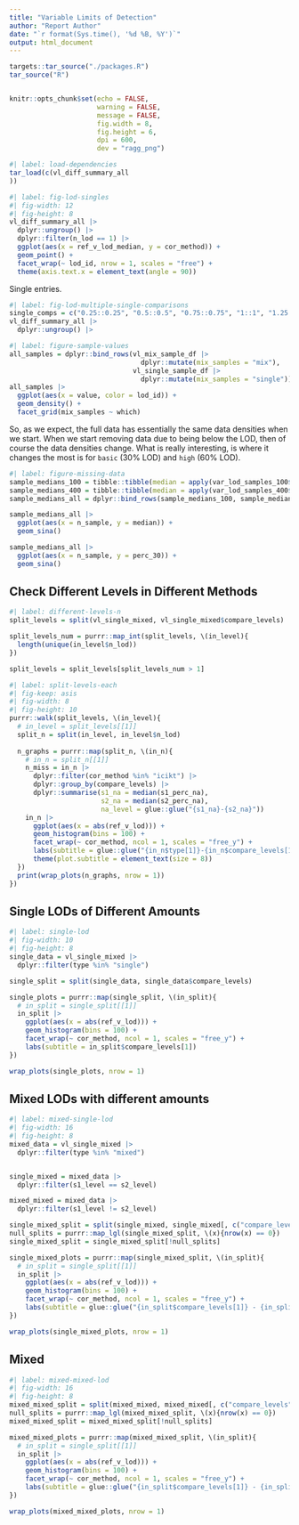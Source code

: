 ```yaml
---
title: "Variable Limits of Detection"
author: "Report Author"
date: "`r format(Sys.time(), '%d %B, %Y')`"
output: html_document
---
```


```r
targets::tar_source("./packages.R")
tar_source("R")


knitr::opts_chunk$set(echo = FALSE, 
                      warning = FALSE, 
                      message = FALSE, 
                      fig.width = 8, 
                      fig.height = 6, 
                      dpi = 600,
                      dev = "ragg_png")
```

```r
#| label: load-dependencies
tar_load(c(vl_diff_summary_all
))
```

```r
#| label: fig-lod-singles
#| fig-width: 12
#| fig-height: 8
vl_diff_summary_all |>
  dplyr::ungroup() |>
  dplyr::filter(n_lod == 1) |>
  ggplot(aes(x = ref_v_lod_median, y = cor_method)) +
  geom_point() +
  facet_wrap(~ lod_id, nrow = 1, scales = "free") +
  theme(axis.text.x = element_text(angle = 90))
```
Single entries.

```r
#| label: fig-lod-multiple-single-comparisons
single_comps = c("0.25::0.25", "0.5::0.5", "0.75::0.75", "1::1", "1.25::1.25", "1.5::1.5")
vl_diff_summary_all |>
  dplyr::ungroup() |> 
```


```r
#| label: figure-sample-values
all_samples = dplyr::bind_rows(vl_mix_sample_df |>
                                 dplyr::mutate(mix_samples = "mix"),
                               vl_single_sample_df |>
                                 dplyr::mutate(mix_samples = "single"))
all_samples |>
  ggplot(aes(x = value, color = lod_id)) +
  geom_density() +
  facet_grid(mix_samples ~ which)
```
So, as we expect, the full data has essentially the same data densities when we start.
When we start removing data due to being below the LOD, then of course the data densities change.
What is really interesting, is where it changes the most is for `basic` (30% LOD) and `high` (60% LOD).

```r
#| label: figure-missing-data
sample_medians_100 = tibble::tibble(median = apply(var_lod_samples_100$data, 2, median), sample = colnames(var_lod_samples_100$data), perc_30 = apply(var_lod_samples_100$data, 2, quantile, 0.3), n_sample = "100")
sample_medians_400 = tibble::tibble(median = apply(var_lod_samples_400$data, 2, median), perc_30 = apply(var_lod_samples_400$data, 2, quantile, 0.3), sample = colnames(var_lod_samples_400$data), n_sample = "400")
sample_medians_all = dplyr::bind_rows(sample_medians_100, sample_medians_400)

sample_medians_all |>
  ggplot(aes(x = n_sample, y = median)) +
  geom_sina()

sample_medians_all |>
  ggplot(aes(x = n_sample, y = perc_30)) +
  geom_sina()
```

## Check Different Levels in Different Methods

```r
#| label: different-levels-n
split_levels = split(vl_single_mixed, vl_single_mixed$compare_levels)

split_levels_num = purrr::map_int(split_levels, \(in_level){
  length(unique(in_level$n_lod))
})

split_levels = split_levels[split_levels_num > 1]
```

```r
#| label: split-levels-each
#| fig-keep: asis
#| fig-width: 8
#| fig-height: 10
purrr::walk(split_levels, \(in_level){
  # in_level = split_levels[[1]]
  split_n = split(in_level, in_level$n_lod)
  
  n_graphs = purrr::map(split_n, \(in_n){
    # in_n = split_n[[1]]
    n_miss = in_n |>
      dplyr::filter(cor_method %in% "icikt") |>
      dplyr::group_by(compare_levels) |>
      dplyr::summarise(s1_na = median(s1_perc_na),
                       s2_na = median(s2_perc_na),
                       na_level = glue::glue("{s1_na}-{s2_na}"))
    in_n |>
      ggplot(aes(x = abs(ref_v_lod))) +
      geom_histogram(bins = 100) +
      facet_wrap(~ cor_method, ncol = 1, scales = "free_y") +
      labs(subtitle = glue::glue("{in_n$type[1]}-{in_n$compare_levels[1]}-{in_n$n_lod[1]} -- {n_miss$na_level}")) +
      theme(plot.subtitle = element_text(size = 8))
  })
  print(wrap_plots(n_graphs, nrow = 1))
})
```


## Single LODs of Different Amounts

```r
#| label: single-lod
#| fig-width: 10
#| fig-height: 8
single_data = vl_single_mixed |>
  dplyr::filter(type %in% "single")

single_split = split(single_data, single_data$compare_levels)

single_plots = purrr::map(single_split, \(in_split){
  # in_split = single_split[[1]]
  in_split |>
    ggplot(aes(x = abs(ref_v_lod))) +
    geom_histogram(bins = 100) +
    facet_wrap(~ cor_method, ncol = 1, scales = "free_y") +
    labs(subtitle = in_split$compare_levels[1])
})

wrap_plots(single_plots, nrow = 1)
```

## Mixed LODs with different amounts

```r
#| label: mixed-single-lod
#| fig-width: 16
#| fig-height: 8
mixed_data = vl_single_mixed |>
  dplyr::filter(type %in% "mixed")


single_mixed = mixed_data |>
  dplyr::filter(s1_level == s2_level)

mixed_mixed = mixed_data |>
  dplyr::filter(s1_level != s2_level)

single_mixed_split = split(single_mixed, single_mixed[, c("compare_levels", "n_lod")])
null_splits = purrr::map_lgl(single_mixed_split, \(x){nrow(x) == 0})
single_mixed_split = single_mixed_split[!null_splits]

single_mixed_plots = purrr::map(single_mixed_split, \(in_split){
  # in_split = single_split[[1]]
  in_split |>
    ggplot(aes(x = abs(ref_v_lod))) +
    geom_histogram(bins = 100) +
    facet_wrap(~ cor_method, ncol = 1, scales = "free_y") +
    labs(subtitle = glue::glue("{in_split$compare_levels[1]} - {in_split$n_lod[1]}"))
})

wrap_plots(single_mixed_plots, nrow = 1)
```

## Mixed

```r
#| label: mixed-mixed-lod
#| fig-width: 16
#| fig-height: 8
mixed_mixed_split = split(mixed_mixed, mixed_mixed[, c("compare_levels", "n_lod")])
null_splits = purrr::map_lgl(mixed_mixed_split, \(x){nrow(x) == 0})
mixed_mixed_split = mixed_mixed_split[!null_splits]

mixed_mixed_plots = purrr::map(mixed_mixed_split, \(in_split){
  # in_split = single_split[[1]]
  in_split |>
    ggplot(aes(x = abs(ref_v_lod))) +
    geom_histogram(bins = 100) +
    facet_wrap(~ cor_method, ncol = 1, scales = "free_y") +
    labs(subtitle = glue::glue("{in_split$compare_levels[1]} - {in_split$n_lod[1]}"))
})

wrap_plots(mixed_mixed_plots, nrow = 1)
```

